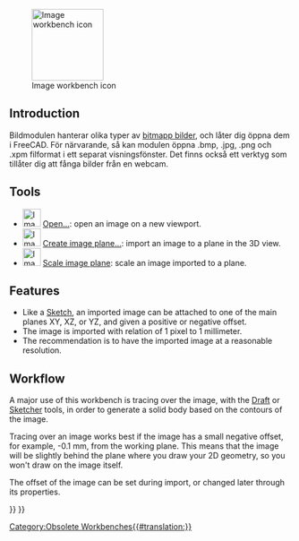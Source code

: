 <languages/>

{{Docnav
|
|
|IconL=
|IconR=
}}

{{VeryImportantMessage|The '''Image Workbench''' is no longer included after version 0.20.<br>
Its functionality has been integrated in [[Std_Base|Std Base]]. See [[Std_Import|Std Import]] and [[Std_ViewLoadImage|Std ViewLoadImage]].}}

[[Image:Workbench_Image.svg|thumb|128px|Image workbench icon]]

{{TOCright}}

== Introduction ==

Bildmodulen hanterar olika typer av [http://sv.wikipedia.org/wiki/Rastergrafik bitmapp bilder], och låter dig öppna dem i FreeCAD. För närvarande, så kan modulen öppna .bmp, .jpg, .png och .xpm filformat i ett separat visningsfönster. Det finns också ett verktyg  som tillåter dig att fånga bilder från en webcam.

== Tools ==

* [[Image:Image_Open.svg|32px]] [[Image_Open|Open...]]: open an image on a new viewport.
* [[Image:Image_CreateImagePlane.svg|32px]] [[Image_CreateImagePlane|Create image plane...]]: import an image to a plane in the 3D view.
* [[Image:Image_Scaling.svg|32px]] [[Image_Scaling|Scale image plane]]: scale an image imported to a plane.

== Features ==

* Like a [[Sketcher_Workbench|Sketch]], an imported image can be attached to one of the main planes XY, XZ, or YZ, and given a positive or negative offset.
* The image is imported with relation of 1 pixel to 1 millimeter.
* The recommendation is to have the imported image at a reasonable resolution.

== Workflow ==

A major use of this workbench is tracing over the image, with the [[Draft_Workbench|Draft]] or [[Sketcher_Workbench|Sketcher]] tools, in order to generate a solid body based on the contours of the image.

Tracing over an image works best if the image has a small negative offset, for example, -0.1 mm, from the working plane. This means that the image will be slightly behind the plane where you draw your 2D geometry, so you won't draw on the image itself.

The offset of the image can be set during import, or changed later through its properties.


<div class="mw-translate-fuzzy">
{{docnav/sv|Draft Workbench/sv|Macros/sv}}
</div>

{{Image Tools navi{{#translation:}}}}
{{Userdocnavi{{#translation:}}}}
[[Category:Obsolete Workbenches{{#translation:}}]]